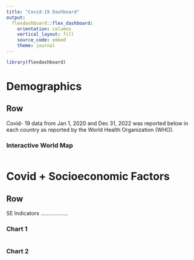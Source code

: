 ```yaml
---
title: "Covid-19 Dashboard"
output: 
  flexdashboard::flex_dashboard:
    orientation: columns
    vertical_layout: fill
    source_code: embed
    theme: journal
---
```



```r
library(flexdashboard)
```

Demographics 
=====================================
## Row {data-height=100}
Covid- 19 data from Jan 1, 2020 and Dec 31, 2022 was reported below in each country as reported by the World Health Organization (WHO). 


### Interactive World Map

```r

```


Covid + Socioeconomic Factors
=====================================

## Row {data-height=100}
SE Indicators ..................

### Chart 1
```r
```


### Chart 2
```r
```
